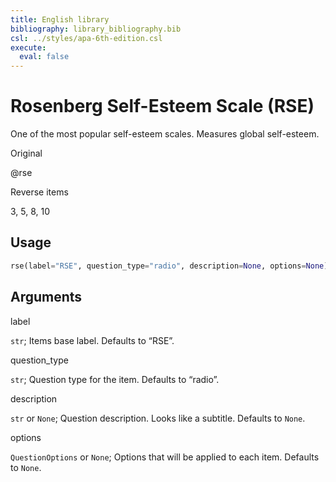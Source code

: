 ```yaml
---
title: English library
bibliography: library_bibliography.bib
csl: ../styles/apa-6th-edition.csl
execute: 
  eval: false
---
```


# Rosenberg Self-Esteem Scale (RSE)

One of the most popular self-esteem scales. Measures global self-esteem.

::: arg_name
Original
:::
::: arg_desc
@rse
:::

::: arg_name
Reverse items
:::
::: arg_desc
3, 5, 8, 10
:::

## Usage

``` python
rse(label="RSE", question_type="radio", description=None, options=None)
```

## Arguments

::: arg_name
label
:::
::: arg_desc
`str`; Items base label. Defaults to "RSE".
:::

::: arg_name
question_type
:::
::: arg_desc
`str`; Question type for the item. Defaults to "radio".
:::

::: arg_name
description
:::
::: arg_desc
`str` or `None`; Question description. Looks like a subtitle. Defaults to `None`.
:::

::: arg_name
options
:::
::: arg_desc
`QuestionOptions` or `None`; Options that will be applied to each item. Defaults to `None`.
:::
